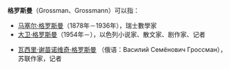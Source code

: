 '''格罗斯曼'''（Grossman、Grossmann）可以指：

*[[马塞尔·格罗斯曼|马塞尔·格罗斯曼]]（1878年－1936年），瑞士數學家
*[[大卫·格罗斯曼|大卫·格罗斯曼]]（1954年－），以色列小说家、散文家、剧作家、记者

*[[瓦西里·谢苗诺维奇·格罗斯曼|瓦西里·谢苗诺维奇·格罗斯曼]] （俄语：Василий Семёнович Гроссман），苏联作家，记者

{{Disambig|Cat=四字消歧义}}